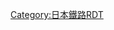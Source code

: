 {{Routemap|inline=<includeonly>yes</includeonly>|collapse=yes|title=宇品線|title-bg=#0092d7|title-color=white|map=
\\utBHF\~~ ~~↑[[广岛新交通1号线|Astram線]]↓／[[縣廳前站 (廣島縣)|縣廳前站]]
uBHFq\uABZq+lr\utKRZ\uBHFq~~M9~~[[紙屋町停留場|紙屋町西·紙屋町東]]~~／←[[廣島電鐵本線|本線]]→
\uBHF\utKBHFe\~~U1~~[[本通停留場|本通]]~~／[[本通站]]
\uBHF\\~~U2~~[[袋町停留場|袋町]]
\uBHF\\~~U3~~[[中電前停留場|中電前]]
\uBHF\\~~U4~~[[市役所前停留場 (廣島縣)|市役所前]]
\uBHF\\~~U5~~[[鷹野橋停留場|鷹野橋]]
\uBHF\\~~U6~~[[日赤醫院前停留場|日赤醫院前]]
\uABZgl\uKDSTeq\~~ ~~{{Translink|ja|千田車庫|千田車廠}}、[[廣島電鐵]]總部
\uBHF\\~~U7~~[[廣電本社前停留場|廣電本社前]]
\uÜST\\~~ ~~折返設備（單向渡線）
\uBHF\\~~U8~~[[御幸橋停留場|御幸橋]]
\uWBRÜCKE1\\~~ ~~{{Translink|ja|御幸橋 (広島市)|御幸橋 (廣島市)|御幸橋}}~~{{Translink|ja|京橋川}}
\uSTR\\uSTR+1~~ ~~[[皆實線]]↑
\uSTR\HUBrg\uBHF!~HUBeq~~H9~~[[皆實町六丁目停留場|皆實町六丁目]]
\uSTRl\uBHFq!~HUBe\uABZgr+r~~U9~~皆實町六丁目
\\\uBHF~~U10~~[[廣大附屬學校前停留場|廣大附屬學校前]]
\\\uBHF~~U11~~[[縣醫院前停留場|縣醫院前]]
\\\uBHF~~U12~~[[宇品二丁目停留場|宇品二丁目]]
\\\uÜST~~ ~~折返設備（單向渡線）
\\\uBHF~~U13~~[[宇品三丁目停留場|宇品三丁目]]
\\\uBHF~~U14~~[[宇品四丁目停留場|宇品四丁目]]
\\\uBHF~~U15~~[[宇品五丁目停留場|宇品五丁目]]
\\\uBHF~~U16~~[[海岸通停留場|海岸通]]
\\\uÜST~~ ~~折返設備（單向渡線）
\uSTR+l\uBHFq\uSTRr~~U17~~[[元宇品口停留場|元宇品口]]
\uKBHFe\BOOT\~~U18~~[[廣島港停留場|廣島港]]~~／[[廣島港|廣島港渡輪碼頭]]
|bottom={{navbar|宇品線 (廣島電鐵)RDT}}
}}<noinclude>{{rdt intro|[[宇品線 (廣島電鐵)]]}}
[[Category:日本鐵路RDT]]

</noinclude>